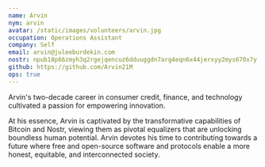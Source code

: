 ```yaml
---
name: Arvin
nym: arvin
avatar: /static/images/volunteers/arvin.jpg
occupation: Operations Assistant
company: Self
email: arvin@juleeburdekin.com
nostr: npub18p66zmyh3q2rgejqencuz6dduuggdn7arg4eqn6x44jerxyy2mys670x7y
github: https://github.com/Arvin21M
ops: true
---
```


Arvin's two-decade career in consumer credit, finance, and technology
cultivated a passion for empowering innovation.

At his essence, Arvin is captivated by the transformative capabilities of
Bitcoin and Nostr, viewing them as pivotal equalizers that are unlocking
boundless human potential. Arvin devotes his time to contributing towards 
a future where free and open-source software and protocols enable a more 
honest, equitable, and interconnected society.
